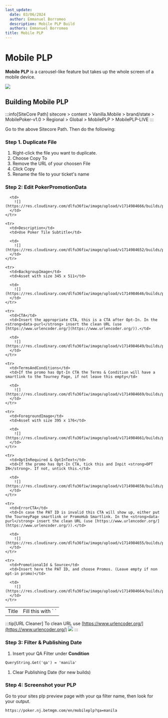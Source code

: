 ```yaml
---
last_update:
  date: 03/06/2024
  author: Emmanuel Borromeo
  description: Mobile PLP Build
  authors: Emmanuel Borromeo
title: Mobile PLP
---
```


# Mobile PLP

**Mobile PLP** is a carousel-like feature but takes up the whole screen of a mobile device.

<img src="https://res.cloudinary.com/dlfu36fiw/image/upload/v1714984672/builds/plp/mobile/sample_masx3m.png" className="mx-auto" />

## Building Mobile PLP

\:::info\[SiteCore Path]
sitecore > content > Vanilla.Mobile > brand/state > MobilePoker-v1.0 > Regional > Global > MobilePLP > MobilePLP-LIVE
\:::

Go to the above Sitecore Path. Then do the following:

### Step 1. Duplicate File

1. Right-click the file you want to duplicate.
2. Choose Copy To
3. Remove the URL of your choosen File
4. Click Copy
5. Rename the file to your ticket's name

### Step 2: Edit PokerPromotionData

<table>
  <tbody>
    <tr>
      <td>Title</td>
      <td>Fill this with `&nbsp;`</td>

      <td>
        ![](https://res.cloudinary.com/dlfu36fiw/image/upload/v1714984666/builds/plp/mobile/mobi_plp_title_iegsgl.png)
      </td>
    </tr>

    <tr>
      <td>Description</td>
      <td>Use Poker Tile Subtitle</td>

      <td>
        ![](https://res.cloudinary.com/dlfu36fiw/image/upload/v1714984652/builds/plp/mobile/mobi_plp_desc_eumr1d.png)
      </td>
    </tr>

    <tr>
      <td>BackgroupImage</td>
      <td>Asset with size 345 x 511</td>

      <td>
        ![](https://res.cloudinary.com/dlfu36fiw/image/upload/v1714984646/builds/plp/mobile/mobi_plp_bg_bkgwim.png)
      </td>
    </tr>

    <tr>
      <td>CTA</td>
      <td>Insert the appropriate CTA, this is a CTA after Opt-In. In the <strong>data-purl</strong> insert the clean URL (use [https://www.urlencoder.org/](https://www.urlencoder.org/)).</td>

      <td>
        ![](https://res.cloudinary.com/dlfu36fiw/image/upload/v1714984649/builds/plp/mobile/mobi_plp_cta_tp4qxq.png)
      </td>
    </tr>

    <tr>
      <td>TermsAndConditions</td>
      <td>If the promo has Opt-In CTA the Terms & Condition will have a smartlink to the Tourney Page, if not leave this empty</td>

      <td>
        ![](https://res.cloudinary.com/dlfu36fiw/image/upload/v1714984669/builds/plp/mobile/mobi_plp_tnc_gjfk90.png)
      </td>
    </tr>

    <tr>
      <td>ForegroundImage</td>
      <td>Asset with size 395 x 176</td>

      <td>
        ![](https://res.cloudinary.com/dlfu36fiw/image/upload/v1714984661/builds/plp/mobile/mobi_plp_png_khtlxm.png)
      </td>
    </tr>

    <tr>
      <td>OptInRequired & OptInText</td>
      <td>If the promo has Opt-In CTA, tick this and Inpit <strong>OPT IN</strong>. If not, untick this.</td>

      <td>
        ![](https://res.cloudinary.com/dlfu36fiw/image/upload/v1714984658/builds/plp/mobile/mobi_plp_opt_in_cgblf8.png)
      </td>
    </tr>

    <tr>
      <td>ErrorCTA</td>
      <td>In case the PAT ID is invalid this CTA will show up, either put the TourneyPage smartlink or PromoHub Smartlink. In the <strong>data-purl</strong> insert the clean URL (use [https://www.urlencoder.org/](https://www.urlencoder.org/)).</td>

      <td>
        ![](https://res.cloudinary.com/dlfu36fiw/image/upload/v1714984655/builds/plp/mobile/mobi_plp_error_cta_fu62va.png)
      </td>
    </tr>

    <tr>
      <td>PromotionalId & Source</td>
      <td>Insert here the PAT ID, and choose Promos. (Leave empty if non opt-in promo)</td>

      <td>
        ![](https://res.cloudinary.com/dlfu36fiw/image/upload/v1714984664/builds/plp/mobile/mobi_plp_promos_sa95nk.png)
      </td>
    </tr>
  </tbody>
</table>

\:::tip\[URL Cleaner]
To clean URL use [https://www.urlencoder.org/](https://www.urlencoder.org/)
![](https://res.cloudinary.com/dlfu36fiw/image/upload/v1714984675/builds/plp/mobile/url_cleaner_fg0alb.png)
\:::

### Step 3: Filter & Publishing Date

1. Insert your QA Filter under **Condition**

```html
QueryString.Get('qa') = 'manila'
```

1. Clear Publishing Date (for new builds)

### Step 4: Screenshot your PLP

Go to your sites plp preview page with your qa filter name, then look for your output.

```html
https://poker.nj.betmgm.com/en/mobileplp?qa=manila
```
